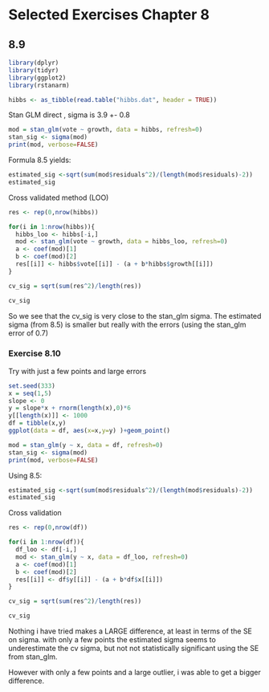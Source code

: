 # Selected Exercises Chapter 8

## 8.9

```r
library(dplyr)
library(tidyr)
library(ggplot2)
library(rstanarm)

hibbs <- as_tibble(read.table("hibbs.dat", header = TRUE))
```



Stan GLM direct , sigma is 3.9 +- 0.8

```r

mod = stan_glm(vote ~ growth, data = hibbs, refresh=0)
stan_sig <- sigma(mod)
print(mod, verbose=FALSE)
```


Formula 8.5 yields:

```r
estimated_sig <-sqrt(sum(mod$residuals^2)/(length(mod$residuals)-2))
estimated_sig
```

Cross validated method (LOO)

```r

res <- rep(0,nrow(hibbs))

for(i in 1:nrow(hibbs)){
  hibbs_loo <- hibbs[-i,]
  mod <- stan_glm(vote ~ growth, data = hibbs_loo, refresh=0)
  a <- coef(mod)[1]
  b <- coef(mod)[2]
  res[[i]] <- hibbs$vote[[i]] - (a + b*hibbs$growth[[i]])
}

cv_sig = sqrt(sum(res^2)/length(res))

cv_sig
```

So we see that the cv_sig is very close to the stan_glm sigma.  The estimated sigma (from 8.5) is smaller but really with the errors (using the stan_glm error of 0.7)


### Exercise 8.10

Try with just a few points and large errors

```r
set.seed(333)
x = seq(1,5)
slope <- 0
y = slope*x + rnorm(length(x),0)*6
y[[length(x)]] <- 1000
df = tibble(x,y)
ggplot(data = df, aes(x=x,y=y) )+geom_point()
```

```r

mod = stan_glm(y ~ x, data = df, refresh=0)
stan_sig <- sigma(mod)
print(mod, verbose=FALSE)
```


Using 8.5:

```r
estimated_sig <-sqrt(sum(mod$residuals^2)/(length(mod$residuals)-2))
estimated_sig
```

Cross validation

```r

res <- rep(0,nrow(df))

for(i in 1:nrow(df)){
  df_loo <- df[-i,]
  mod <- stan_glm(y ~ x, data = df_loo, refresh=0)
  a <- coef(mod)[1]
  b <- coef(mod)[2]
  res[[i]] <- df$y[[i]] - (a + b*df$x[[i]])
}

cv_sig = sqrt(sum(res^2)/length(res))

cv_sig
```

Nothing i have tried makes a LARGE difference, at least in terms of the SE on sigma. with only a few points the estimated sigma seems to underestimate the cv sigma, but not not statistically significant using the SE from stan_glm.

However with only a few points and a large outlier, i was able to get a bigger difference.


